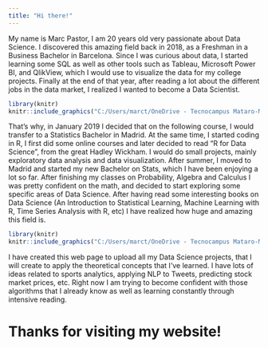 ```yaml
---
title: "Hi there!"
---
```


My name is Marc Pastor, I am 20 years old very passionate about Data Science. I discovered this amazing field back in 2018, as a Freshman in a Business Bachelor in Barcelona. Since I was curious about data, I started learning some SQL as well as other tools such as Tableau, Microsoft Power BI, and QlikView, which I would use to visualize the data for my college projects. Finally at the end of that year, after reading a lot about the different jobs in the data market, I realized I wanted to become a Data Scientist. 

```r
library(knitr)
knitr::include_graphics("C:/Users/marct/OneDrive - Tecnocampus Mataro-Maresme/Documentos/CURSOS/PROJECTES/marctotti5.github.io/fotopresentacio.jpg")
```


That's why, in January 2019 I decided that on the following course, I would transfer to a Statistics Bachelor in Madrid. At the same time, I started coding in R, I first did some online courses and later decided to read "R for Data Science", from the great Hadley Wickham. I would do small projects, mainly exploratory data analysis and data visualization. After summer, I moved to Madrid and started my new Bachelor on Stats, which I have been enjoying a lot so far. After finishing my classes on Probability, Algebra and Calculus I was pretty confident on the math, and decided to start exploring some specific areas of Data Science. After having read some interesting books on Data Science (An Introduction to Statistical Learning, Machine Learning with R, Time Series Analysis with R, etc) I have realized how huge and amazing this field is. 

```r
library(knitr)
knitr::include_graphics("C:/Users/marct/OneDrive - Tecnocampus Mataro-Maresme/Documentos/CURSOS/PROJECTES/marctotti5.github.io/libros.png")
```

I have created this web page to upload all my Data Science projects, that I will create to apply the theoretical concepts that I've learned. I have lots of ideas related to sports analytics, applying NLP to Tweets, predicting stock market prices, etc. Right now I am trying to become confident with those algorithms that I already know as well as learning constantly through intensive reading. 


# **Thanks for visiting my website!**



